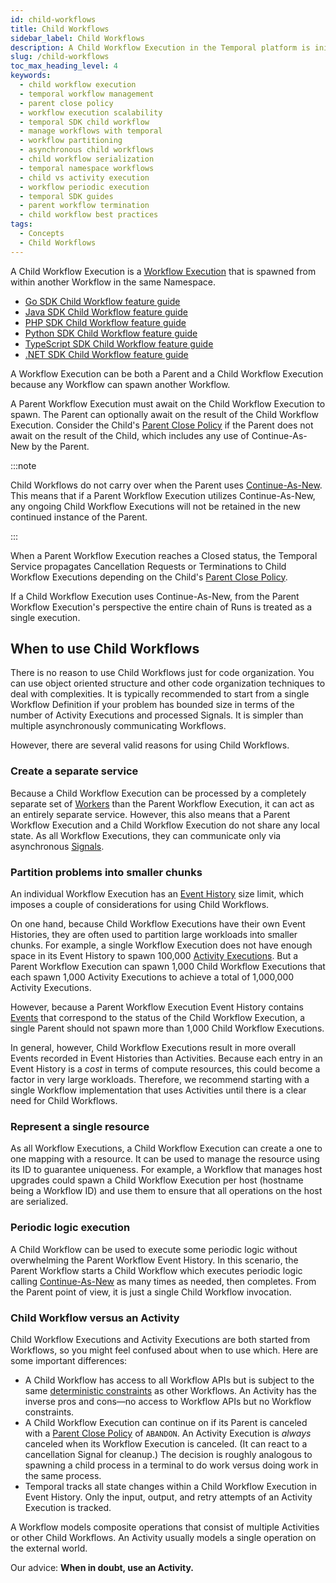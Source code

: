 ```yaml
---
id: child-workflows
title: Child Workflows
sidebar_label: Child Workflows
description: A Child Workflow Execution in the Temporal platform is initiated from another Workflow within the same Namespace. 
slug: /child-workflows
toc_max_heading_level: 4
keywords:
  - child workflow execution
  - temporal workflow management
  - parent close policy
  - workflow execution scalability
  - temporal SDK child workflow
  - manage workflows with temporal
  - workflow partitioning
  - asynchronous child workflows
  - child workflow serialization
  - temporal namespace workflows
  - child vs activity execution
  - workflow periodic execution
  - temporal SDK guides
  - parent workflow termination
  - child workflow best practices
tags:
  - Concepts
  - Child Workflows
---
```



A Child Workflow Execution is a [Workflow Execution](/workflow-execution) that is spawned from within another Workflow in the same Namespace.

- [Go SDK Child Workflow feature guide](/develop/go/child-workflows)
- [Java SDK Child Workflow feature guide](/develop/java/child-workflows)
- [PHP SDK Child Workflow feature guide](/develop/php/child-workflows)
- [Python SDK Child Workflow feature guide](/develop/python/child-workflows)
- [TypeScript SDK Child Workflow feature guide](/develop/typescript/child-workflows)
- [.NET SDK Child Workflow feature guide](/develop/dotnet/child-workflows)

A Workflow Execution can be both a Parent and a Child Workflow Execution because any Workflow can spawn another Workflow.

<CaptionedImage
    src="/diagrams/parent-child-workflow-execution-relationship.svg"
    title="Parent and Child Workflow Execution entity relationship"
    />

A Parent Workflow Execution must await on the Child Workflow Execution to spawn.
The Parent can optionally await on the result of the Child Workflow Execution.
Consider the Child's [Parent Close Policy](/parent-close-policy) if the Parent does not await on the result of the Child, which includes any use of Continue-As-New by the Parent.

:::note

Child Workflows do not carry over when the Parent uses [Continue-As-New](/workflow-execution#continue-as-new).
This means that if a Parent Workflow Execution utilizes Continue-As-New, any ongoing Child Workflow Executions will not be retained in the new continued instance of the Parent.

:::

When a Parent Workflow Execution reaches a Closed status, the Temporal Service propagates Cancellation Requests or Terminations to Child Workflow Executions depending on the Child's [Parent Close Policy](/parent-close-policy).

If a Child Workflow Execution uses Continue-As-New, from the Parent Workflow Execution's perspective the entire chain of Runs is treated as a single execution.

<CaptionedImage
    src="/diagrams/parent-child-workflow-execution-with-continue-as-new.svg"
    title="Parent and Child Workflow Execution entity relationship with Continue As New"
    />

## When to use Child Workflows

There is no reason to use Child Workflows just for code organization.
You can use object oriented structure and other code organization techniques to deal with complexities.
It is typically recommended to start from a single Workflow Definition if your problem has bounded size in terms of the number of Activity Executions and processed Signals.
It is simpler than multiple asynchronously communicating Workflows.

However, there are several valid reasons for using Child Workflows.

### Create a separate service

Because a Child Workflow Execution can be processed by a completely separate set of [Workers](/workers#worker) than the Parent Workflow Execution, it can act as an entirely separate service.
However, this also means that a Parent Workflow Execution and a Child Workflow Execution do not share any local state.
As all Workflow Executions, they can communicate only via asynchronous [Signals](/sending-messages#sending-signals).

### Partition problems into smaller chunks

An individual Workflow Execution has an [Event History](/workflow-execution#event-history) size limit, which imposes a couple of considerations for using Child Workflows.

On one hand, because Child Workflow Executions have their own Event Histories, they are often used to partition large workloads into smaller chunks.
For example, a single Workflow Execution does not have enough space in its Event History to spawn 100,000 [Activity Executions](/activities#activity-execution).
But a Parent Workflow Execution can spawn 1,000 Child Workflow Executions that each spawn 1,000 Activity Executions to achieve a total of 1,000,000 Activity Executions.

However, because a Parent Workflow Execution Event History contains [Events](/workflows#event) that correspond to the status of the Child Workflow Execution, a single Parent should not spawn more than 1,000 Child Workflow Executions.

In general, however, Child Workflow Executions result in more overall Events recorded in Event Histories than Activities.
Because each entry in an Event History is a _cost_ in terms of compute resources, this could become a factor in very large workloads.
Therefore, we recommend starting with a single Workflow implementation that uses Activities until there is a clear need for Child Workflows.

### Represent a single resource

As all Workflow Executions, a Child Workflow Execution can create a one to one mapping with a resource.
It can be used to manage the resource using its ID to guarantee uniqueness.
For example, a Workflow that manages host upgrades could spawn a Child Workflow Execution per host (hostname being a Workflow ID) and use them to ensure that all operations on the host are serialized.

### Periodic logic execution

A Child Workflow can be used to execute some periodic logic without overwhelming the Parent Workflow Event History.
In this scenario, the Parent Workflow starts a Child Workflow which executes periodic logic calling [Continue-As-New](/workflow-execution#continue-as-new) as many times as needed, then completes.
From the Parent point of view, it is just a single Child Workflow invocation.

### Child Workflow versus an Activity

Child Workflow Executions and Activity Executions are both started from Workflows, so you might feel confused about when to use which.
Here are some important differences:

- A Child Workflow has access to all Workflow APIs but is subject to the same [deterministic constraints](/workflow-definition#deterministic-constraints) as other Workflows.
  An Activity has the inverse pros and cons—no access to Workflow APIs but no Workflow constraints.
- A Child Workflow Execution can continue on if its Parent is canceled with a [Parent Close Policy](/parent-close-policy) of `ABANDON`.
  An Activity Execution is _always_ canceled when its Workflow Execution is canceled.
  (It can react to a cancellation Signal for cleanup.)
  The decision is roughly analogous to spawning a child process in a terminal to do work versus doing work in the same process.
- Temporal tracks all state changes within a Child Workflow Execution in Event History.
  Only the input, output, and retry attempts of an Activity Execution is tracked.

A Workflow models composite operations that consist of multiple Activities or other Child Workflows.
An Activity usually models a single operation on the external world.

Our advice: **When in doubt, use an Activity.**
